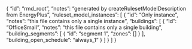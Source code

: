 {
  "id": "rmd_root",
  "notes": "generated by createRulesetModelDescription from EnergyPlus",
  "ruleset_model_instances": [
    {
      "id": "Only instance",
      "notes": "this file contains only a single instance",
      "buildings": [
        {
          "id": "OfficeSmall",
          "notes": "this file contains only a single building",
          "building_segments": [
            {
              "id": "segment 1",
              "zones": []
            }
          ],
          "building_open_schedule": "always_1"
        }
      ]
    }
  ]
}